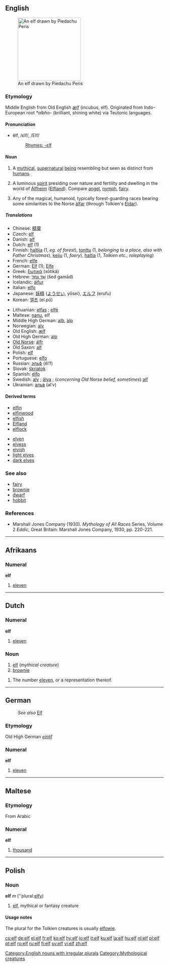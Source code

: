 {{see|Elf}}
==English==
[[Image:Elfo_red.jpg|thumb|right|200px|An elf drawn by Piedachu Peris]]

===Etymology===
Middle English from Old English ''[[ælf]]'' (incubus, elf). Originated from Indo-European root ''*albho-'' (brilliant, shining white) via Teutonic languages.

====Pronunciation====
{{rfc-level|Pronunciation at L4+ not in L3 POS section}}
*ĕlf, /ɛlf/, /EIf/
*:[[Rhymes:English:-ɛlf|Rhymes: -ɛlf]]

====Noun====
{{en-noun|elves}}
{{wikipedia|Elf}}
# A [[mythical]], [[supernatural]] [[being]] resembling but seen as distinct from [[humans]].
# {{Norse mythology}} A luminous [[spirit]] presiding over nature and fertility and dwelling in the world of [[Álfheim]] ([[Elfland]]). Compare [[angel]], [[nymph]], [[fairy]].
# {{fantasy}} Any of the magical, humanoid, typically forest-guarding races bearing some similarities to the Norse [[álfar]] (through Tolkien's [[Eldar]]).

=====Translations=====
{{top}}
*Chinese: [[精靈]]
*Czech: [[#Czech|elf]] {{m}}
*Danish: [[alf]] {{c}}
*Dutch: [[#Dutch|elf]] (1)
*Finnish: [[haltija]] (1, ''eg. of forest''), [[tonttu]] (1, ''belonging to a place, also with Father Christmas''), [[keiju]] (1, ''faery''), [[haltia]] (1, ''Tolkien etc., roleplaying'')
*French: [[elfe]] {{m}}
*German: [[Elf]] {{m}} (1); [[Elfe]] {{f}}
*Greek: [[ξωτικά]] (xōtiká)
*Hebrew: [[שד גמד|שֵׁד גַמָּד]] (šed gamād)
*Icelandic: [[álfur]]
*Italian: [[elfo]]
*Japanese: [[妖精]] ([[ようせい]], yōsei), [[エルフ]] (erufu)
*Korean: [[엘프]] (el.pŭ)
{{mid}}
*Lithuanian: [[elfas]] {{m}}; [[elfė]] {{f}}
*Maltese: [[nanu]], elf
*Middle High German: [[alb]], [[alp]]
*Norwegian: [[alv]] {{m}}
*Old English: [[ælf]]
*Old High German: [[alp]]
*[[Old Norse]]: [[álfr]]
*Old Saxon: [[alf]]
*Polish: [[#Polish|elf]] {{m}}
*Portuguese: [[elfo]] {{m}}
*Russian: [[эльф]] (êlʹf) {{m}}
*Slovak: [[škriatok]] {{m}}
*Spanish: [[elfo]]
*Swedish: [[alv]] {{m}}; [[älva]] {{f}}; (''concerning Old Norse belief, sometimes'') [[alf]]
*Ukrainian: [[альв]] (alʹv)
{{bottom}}

====Derived terms====
{{top2}}
*[[elfin]]
*[[elfinwood]]
*[[elfish]]
*[[Elfland]]
*[[elflock]]
{{mid2}}
*[[elven]]
*[[elvess]]
*[[elvish]]
*[[light elves]]
*[[dark elves]]
{{bottom2}}

===See also===
*[[fairy]]
*[[brownie]]
*[[dwarf]]
*[[hobbit]]

===References===
*Marshall Jones Company (1930). ''Mythology of All Races'' Series, Volume 2 ''Eddic'', Great Britain: Marshall Jones Company, 1930, pp. 220-221.

[[Category:English nouns with irregular plurals]]

----

==Afrikaans==

===Numeral===
'''elf'''

# {{cardinal|lang=af}} [[eleven]]

----

==Dutch==

===Numeral===
'''elf'''

# {{cardinal|lang=nl}} [[eleven]]

===Noun===
{{nl-noun|g1=m|g2=f|elfen|elfje}}

# [[#English|elf]] (''mythical creature'')
# [[brownie]]

{{nl-noun|g1=m|g2=f|elven|elfje}}

# The number [[eleven]], or a representation thereof.

----

==German==
:''See also'' [[Elf]]

===Etymology===
Old High German ''[[einlif]]''

===Numeral===
'''elf'''

# {{cardinal|lang=de}} [[eleven]]

----

==Maltese==

===Etymology===
From Arabic

===Numeral===
'''elf'''

# {{cardinal|lang=mt}} [[thousand]]

----

==Polish==

===Noun===
'''elf''' ''m'' (''plural:[[elfy]])

# [[elf#English|elf]], mythical or fantasy creature

====Usage notes====
The plural for the Tolkien creatures is usually [[elfowie]].

[[Category:Mythological creatures]]

[[cs:elf]]
[[de:elf]]
[[el:elf]]
[[fr:elf]]
[[ko:elf]]
[[hy:elf]]
[[io:elf]]
[[it:elf]]
[[ku:elf]]
[[la:elf]]
[[hu:elf]]
[[nl:elf]]
[[pl:elf]]
[[pt:elf]]
[[ro:elf]]
[[ru:elf]]
[[fi:elf]]
[[sv:elf]]
[[vi:elf]]
[[zh:elf]]
